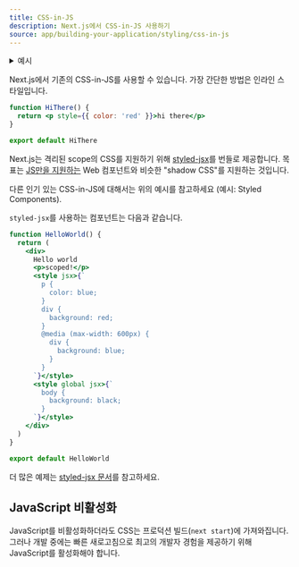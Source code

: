 ```yaml
---
title: CSS-in-JS
description: Next.js에서 CSS-in-JS 사용하기
source: app/building-your-application/styling/css-in-js
---
```


<details>
  <summary>예시</summary>
  
- [Styled JSX](https://github.com/vercel/next.js/tree/canary/examples/with-styled-jsx)
- [Styled Components](https://github.com/vercel/next.js/tree/canary/examples/with-styled-components)
- [Emotion](https://github.com/vercel/next.js/tree/canary/examples/with-emotion)
- [Linaria](https://github.com/vercel/next.js/tree/canary/examples/with-linaria)
- [Tailwind CSS + Emotion](https://github.com/vercel/next.js/tree/canary/examples/with-tailwindcss-emotion)
- [Styletron](https://github.com/vercel/next.js/tree/canary/examples/with-styletron)
- [Cxs](https://github.com/vercel/next.js/tree/canary/examples/with-cxs)
- [Aphrodite](https://github.com/vercel/next.js/tree/canary/examples/with-aphrodite)
- [Fela](https://github.com/vercel/next.js/tree/canary/examples/with-aphrodite)
- [Stitches](https://github.com/vercel/next.js/tree/canary/examples/with-stitches)

</details>

Next.js에서 기존의 CSS-in-JS를 사용할 수 있습니다. 가장 간단한 방법은 인라인 스타일입니다.

```jsx
function HiThere() {
  return <p style={{ color: 'red' }}>hi there</p>
}

export default HiThere
```

Next.js는 격리된 scope의 CSS를 지원하기 위해 [styled-jsx](https://github.com/vercel/styled-jsx)를 번들로 제공합니다. 목표는 [JS만을 지원하는](https://github.com/w3c/webcomponents/issues/71) Web 컴포넌트와 비슷한 "shadow CSS"를 지원하는 것입니다.

다른 인기 있는 CSS-in-JS에 대해서는 위의 예시를 참고하세요
(예시: Styled Components).

`styled-jsx`를 사용하는 컴포넌트는 다음과 같습니다.

```jsx
function HelloWorld() {
  return (
    <div>
      Hello world
      <p>scoped!</p>
      <style jsx>{`
        p {
          color: blue;
        }
        div {
          background: red;
        }
        @media (max-width: 600px) {
          div {
            background: blue;
          }
        }
      `}</style>
      <style global jsx>{`
        body {
          background: black;
        }
      `}</style>
    </div>
  )
}

export default HelloWorld
```

더 많은 예제는 [styled-jsx 문서](https://github.com/vercel/styled-jsx)를 참고하세요.

## JavaScript 비활성화

JavaScript를 비활성화하더라도 CSS는 프로덕션 빌드(`next start`)에 가져와집니다. 그러나 개발 중에는 빠른 새로고침으로 최고의 개발자 경험을 제공하기 위해 JavaScript를 활성화해야 합니다.

